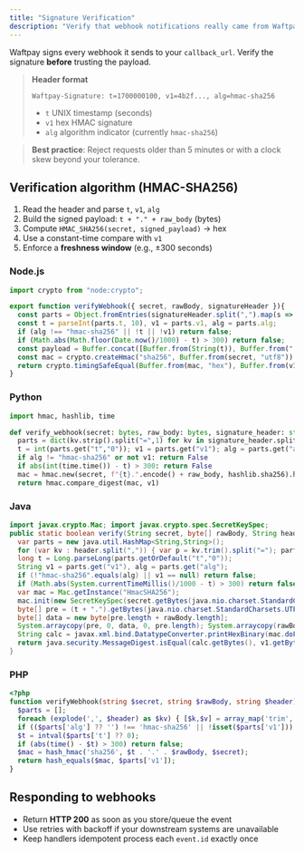 ```yaml
---
title: "Signature Verification"
description: "Verify that webhook notifications really came from Waftpay and weren’t tampered with."
---
```


Waftpay signs every webhook it sends to your `callback_url`. Verify the signature **before** trusting the payload.

> **Header format**
>
> `Waftpay-Signature: t=1700000100, v1=4b2f..., alg=hmac-sha256`
>
> - `t`  UNIX timestamp (seconds)
> - `v1`  hex HMAC signature
> - `alg`  algorithm indicator (currently `hmac-sha256`)

> **Best practice**: Reject requests older than 5 minutes or with a clock skew beyond your tolerance.

## Verification algorithm (HMAC-SHA256)

1. Read the header and parse `t`, `v1`, `alg`
2. Build the signed payload: `t + "." + raw_body` (bytes)
3. Compute `HMAC_SHA256(secret, signed_payload)` → hex
4. Use a constant-time compare with `v1`
5. Enforce a **freshness window** (e.g., ±300 seconds)

### Node.js

```js
import crypto from "node:crypto";

export function verifyWebhook({ secret, rawBody, signatureHeader }){
  const parts = Object.fromEntries(signatureHeader.split(",").map(s => s.trim().split("=")));
  const t = parseInt(parts.t, 10), v1 = parts.v1, alg = parts.alg;
  if (alg !== "hmac-sha256" || !t || !v1) return false;
  if (Math.abs(Math.floor(Date.now()/1000) - t) > 300) return false;
  const payload = Buffer.concat([Buffer.from(String(t)), Buffer.from("."), Buffer.from(rawBody)]);
  const mac = crypto.createHmac("sha256", Buffer.from(secret, "utf8")).update(payload).digest("hex");
  return crypto.timingSafeEqual(Buffer.from(mac, "hex"), Buffer.from(v1, "hex"));
}
```

### Python

```python
import hmac, hashlib, time

def verify_webhook(secret: bytes, raw_body: bytes, signature_header: str) -> bool:
  parts = dict(kv.strip().split("=",1) for kv in signature_header.split(","))
  t = int(parts.get("t","0")); v1 = parts.get("v1"); alg = parts.get("alg")
  if alg != "hmac-sha256" or not v1: return False
  if abs(int(time.time()) - t) > 300: return False
  mac = hmac.new(secret, f"{t}.".encode() + raw_body, hashlib.sha256).hexdigest()
  return hmac.compare_digest(mac, v1)
```

### Java

```java
import javax.crypto.Mac; import javax.crypto.spec.SecretKeySpec;
public static boolean verify(String secret, byte[] rawBody, String header) throws Exception {
  var parts = new java.util.HashMap<String,String>();
  for (var kv : header.split(",")) { var p = kv.trim().split("="); parts.put(p[0], p[1]); }
  long t = Long.parseLong(parts.getOrDefault("t","0"));
  String v1 = parts.get("v1"), alg = parts.get("alg");
  if (!"hmac-sha256".equals(alg) || v1 == null) return false;
  if (Math.abs(System.currentTimeMillis()/1000 - t) > 300) return false;
  var mac = Mac.getInstance("HmacSHA256");
  mac.init(new SecretKeySpec(secret.getBytes(java.nio.charset.StandardCharsets.UTF_8), "HmacSHA256"));
  byte[] pre = (t + ".").getBytes(java.nio.charset.StandardCharsets.UTF_8);
  byte[] data = new byte[pre.length + rawBody.length];
  System.arraycopy(pre, 0, data, 0, pre.length); System.arraycopy(rawBody, 0, data, pre.length, rawBody.length);
  String calc = javax.xml.bind.DatatypeConverter.printHexBinary(mac.doFinal(data)).toLowerCase();
  return java.security.MessageDigest.isEqual(calc.getBytes(), v1.getBytes());
}
```

### PHP

```php
<?php
function verifyWebhook(string $secret, string $rawBody, string $header): bool {
  $parts = [];
  foreach (explode(',', $header) as $kv) { [$k,$v] = array_map('trim', explode('=', $kv)); $parts[$k] = $v; }
  if (($parts['alg'] ?? '') !== 'hmac-sha256' || !isset($parts['v1'])) return false;
  $t = intval($parts['t'] ?? 0);
  if (abs(time() - $t) > 300) return false;
  $mac = hash_hmac('sha256', $t . '.' . $rawBody, $secret);
  return hash_equals($mac, $parts['v1']);
}
```

## Responding to webhooks

- Return **HTTP 200** as soon as you store/queue the event
- Use retries with backoff if your downstream systems are unavailable
- Keep handlers idempotent  process each `event.id` exactly once
